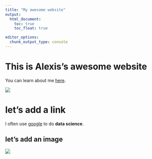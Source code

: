```yaml
---
title: "My awesome website"
output: 
  html_document:
    toc: true
    toc_float: true

editor_options: 
  chunk_output_type: console
---
```


# This is Alexis's awesome website

You can learn about me [here](about.html).

![](https://media.giphy.com/media/drXGoW1iudhKw/giphy.gif)

# let's add a link


I often use [google](https://www.google.com) to do **data science**. 


## let's add an image

![](images/hat.jpg)



